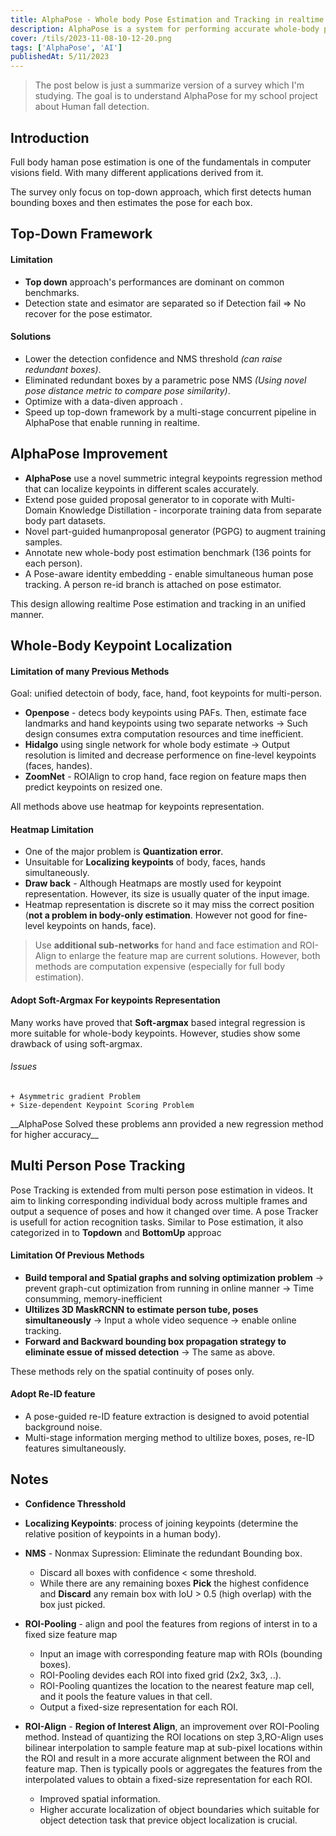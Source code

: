 ```yaml
---
title: AlphaPose - Whole body Pose Estimation and Tracking in realtime
description: AlphaPose is a system for performing accurate whole-body post estimation and tracking that running in realtime.
cover: /tils/2023-11-08-10-12-20.png
tags: ['AlphaPose', 'AI']
publishedAt: 5/11/2023
---
```

> The post below is just a summarize version of a survey which I'm studying. The goal is to understand AlphaPose for my school project about Human fall detection.

## Introduction

Full body haman pose estimation is one of the fundamentals in computer visions field. With many different applications derived from it.

<Callout>
The survey only focus on top-down approach, which first detects human bounding boxes and then estimates the pose for each box.
</Callout>

## Top-Down Framework
#### Limitation
- __Top down__ approach's performances are dominant on common benchmarks.
- Detection state and esimator are separated so if Detection fail => No recover for the pose estimator.

#### Solutions
- Lower the detection confidence and NMS threshold _(can raise redundant boxes)_.
- Eliminated redundant boxes by a parametric pose NMS _(Using novel pose distance metric to compare pose similarity)_.
- Optimize with a data-diven approach .
- Speed up top-down framework by a multi-stage concurrent pipeline in AlphaPose that enable running in realtime.

## AlphaPose Improvement
- __AlphaPose__ use a novel summetric integral keypoints regression method that can localize keypoints in different scales accurately.
- Extend pose guided proposal generator to in coporate with Multi-Domain Knowledge Distillation - incorporate training data from separate body part datasets.
- Novel part-guided humanproposal generator (PGPG) to augment training samples.
- Annotate new whole-body post estimation benchmark (136 points for each person).
- A Pose-aware identity embedding - enable simultaneous human pose tracking. A person re-id branch is attached on pose estimator.

This design allowing realtime Pose estimation and tracking in an unified manner.

## Whole-Body Keypoint Localization
#### Limitation of many Previous Methods
Goal: unified detectoin of body, face, hand, foot keypoints for multi-person.
- __Openpose__ - detecs body keypoints using PAFs. Then, estimate face landmarks and hand keypoints using two separate networks -> Such design consumes extra computation resources and time inefficient. 
- __Hidalgo__ using single network for whole body estimate -> Output resolution is limited and decrease performence on fine-level keypoints (faces, handes).
- __ZoomNet__ - ROIAlign to crop hand, face region on feature maps then predict keypoints on resized one.

All methods above use heatmap for keypoints representation.

#### Heatmap Limitation
- One of the major problem is __Quantization error__.
- Unsuitable for __Localizing keypoints__ of body, faces, hands simultaneously.
- __Draw back__ - Although Heatmaps are mostly used for keypoint representation. However, its size is usually quater of the input image. 
- Heatmap representation is discrete so it may miss the correct position (__not a problem in body-only estimation__. However not good for fine-level keypoints on hands, face).

> Use __additional sub-networks__ for hand and face estimation and ROI-Align to enlarge the feature map are current solutions. However, both methods are computation expensive (especially for full body estimation).

#### Adopt Soft-Argmax For keypoints Representation
Many works have proved that __Soft-argmax__ based integral regression is more suitable for whole-body keypoints. However, studies show some drawback of using soft-argmax.

###### Issues
    + Asymmetric gradient Problem
    + Size-dependent Keypoint Scoring Problem
<Callout>
__AlphaPose Solved these problems ann provided a new regression method for higher accuracy__
</Callout>

## Multi Person Pose Tracking
Pose Tracking is extended from multi person pose estimation in videos. It aim to linking corresponding individual body across multiple frames and output a sequence of poses and how it changed over time. A pose Tracker is usefull for action recognition tasks. 
Similar to Pose estimation, it also categorized in to __Topdown__ and __BottomUp__ approac

#### Limitation Of Previous Methods
- __Build temporal and Spatial graphs and solving optimization problem__ -> prevent graph-cut optimization from running in online manner -> Time consumming, memory-inefficient
- __Ultilizes 3D MaskRCNN to estimate person tube, poses simultaneously__ -> Input a whole video sequence -> enable online tracking.
- __Forward and Backward bounding box propagation strategy to eliminate essue of missed detection__  -> The same as above.

These methods rely on the spatial continuity of poses only.
#### Adopt Re-ID feature
- A pose-guided re-ID feature extraction is designed to avoid potential background noise.
- Multi-stage information merging method to ultilize boxes, poses, re-ID features simultaneously.

## Notes
- __Confidence Thresshold__
- __Localizing Keypoints__: process of joining keypoints (determine the relative position of keypoints in a human body).
- __NMS__ - Nonmax Supression: Eliminate the redundant Bounding box.
    + Discard all boxes with confidence < some threshold.
    + While there are any remaining boxes __Pick__ the highest confidence and __Discard__ any remain box with IoU > 0.5 (high overlap) with the box just picked.

- __ROI-Pooling__ -  align and pool the features from regions of interst in to a fixed size feature map
    + Input an image with corresponding feature map with ROIs (bounding boxes).
    + ROI-Pooling devides each ROI into fixed grid (2x2, 3x3, ..).
    + ROI-Pooling quantizes the location to the nearest feature map cell, and it pools the feature values in that cell.
    + Output a fixed-size representation for each ROI.

- __ROI-Align__ - __Region of Interest Align__, an improvement over ROI-Pooling method. Instead of quantizing the ROI locations on step 3,RO-Align uses bilinear interpolation to sample feature map at sub-pixel locations within the ROI and result in a more accurate alignment between the ROI and feature map. Then is typically pools or aggregates the features from the interpolated values to obtain a fixed-size representation for each ROI.
    + Improved spatial information.
    + Higher accurate localization of object boundaries which suitable for object detection task that previce object localization is crucial.

